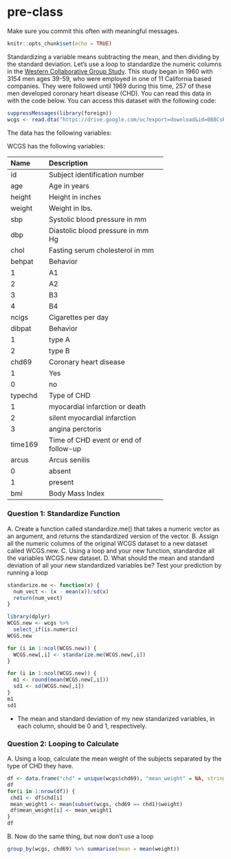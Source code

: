 # pre-class


Make sure you commit this often with meaningful messages. 



```r
knitr::opts_chunk$set(echo = TRUE)
```


Standardizing a variable means subtracting the mean, and then dividing by the standard deviation. Let’s use a loop to standardize the numeric columns in the [Western Collaborative Group Study](https://clinicaltrials.gov/ct2/show/NCT00005174). This study began in 1960 with 3154 men ages 39-59, who were employed in one of 11 California based companies. They were followed until 1969 during this time, 257 of these men developed coronary heart disease (CHD). You can read this data in with the code below. You can access this dataset with the following code:

```R
suppressMessages(library(foreign))
wcgs <- read.dta("https://drive.google.com/uc?export=download&id=0B8CsRLdwqzbzYWxfN3ExQllBQkU")
```

The data has the following variables:



WCGS has the following variables:

-----------------------------------------------------------
Name    Description
------- -------------------------------------------
id      Subject identification number

age     Age in years

height  Height in inches

weight  Weight in lbs.

sbp     Systolic blood pressure in mm 

dbp     Diastolic blood pressure in mm Hg

chol    Fasting serum cholesterol in mm 

behpat  Behavior

  1       A1

  2       A2

  3       B3

  4       B4

ncigs   Cigarettes per day

dibpat  Behavior

1       type A

2       type B

chd69   Coronary heart disease

1       Yes

0       no

typechd Type of CHD

1       myocardial infarction or death

2       silent myocardial infarction

3       angina perctoris

time169 Time of CHD event or end of follow-up

arcus   Arcus senilis

0       absent

1       present

bmi     Body Mass Index
-----------------------------------------------------------




### Question 1: Standardize Function

A. Create a function called standardize.me() that takes a numeric vector as an argument, and returns the standardized version of the vector. 
B. Assign all the numeric columns of the original WCGS dataset to a new dataset called WCGS.new.
C. Using a loop and your new function, standardize all the variables WCGS.new dataset.
D. What should the mean and standard deviation of all your new standardized variables be? Test your prediction by running a loop

```r
standarize.me <- function(x) {
  num_vect <- (x - mean(x))/sd(x)
  return(num_vect)
}
```

```r
library(dplyr)
WCGS.new <- wcgs %>%
  select_if(is.numeric)
WCGS.new
```

```r
for (i in 1:ncol(WCGS.new)) {
  WCGS.new[,i] <- standarize.me(WCGS.new[,i])
}
```

```r
for (i in 1:ncol(WCGS.new)) {
  m1 <- round(mean(WCGS.new[,i]))
  sd1 <- sd(WCGS.new[,i])
}
m1
sd1
```
* The mean and standard deviation of my new standarized variables, in each column, should be 0 and 1, respectively. 

### Question 2: Looping to Calculate

A. Using a loop, calculate the mean weight of the subjects separated by the type of CHD they have.

```r
df <- data.frame("chd" = unique(wcgs$chd69), "mean_weight" = NA, stringsAsFactors = F)
df
for(i in 1:nrow(df)) {
 chd1 <- df$chd[i]
 mean_weight1 <- mean(subset(wcgs, chd69 == chd1)$weight)
 df$mean_weight[i] <- mean_weight1
}
df
```


B. Now do the same thing, but now don’t use a loop

```r
group_by(wcgs, chd69) %>% summarise(mean = mean(weight))
```













